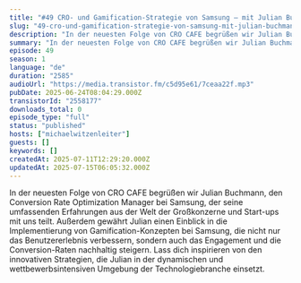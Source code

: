 ```yaml
---
title: "#49 CRO- und Gamification-Strategie von Samsung – mit Julian Buchmann"
slug: "49-cro-und-gamification-strategie-von-samsung-mit-julian-buchmann"
description: "In der neuesten Folge von CRO CAFE begrüßen wir Julian Buchmann, den Conversion Rate Optimization Manager bei Samsung, der seine umfassenden Erfahrungen aus der Welt der Großkonzerne und Start-ups mit uns teilt. Außerdem gewährt Julian einen Einblick in die Implementierung von Gamification-Konzepten bei Samsung, die nicht nur das Benutzererlebnis verbessern, sondern auch das Engagement und die Conversion-Raten nachhaltig steigern. Lass dich inspirieren von den innovativen Strategien, die Julian in der dynamischen und wettbewerbsintensiven Umgebung der Technologiebranche einsetzt."
summary: "In der neuesten Folge von CRO CAFE begrüßen wir Julian Buchmann, den Conversion Rate Optimization Manager bei Samsung, der seine umfassenden Erfahrungen aus der Welt der Großkonzerne und Start-ups mit uns teilt. Außerdem gewährt Julian einen Einblick in die Implementierung von Gamification-Konzepten bei Samsung, die nicht nur das Benutzererlebnis verbessern, sondern auch das Engagement und die Conversion-Raten nachhaltig steigern. Lass dich inspirieren von den innovativen Strategien, die Julian in der dynamischen und wettbewerbsintensiven Umgebung der Technologiebranche einsetzt."
episode: 49
season: 1
language: "de"
duration: "2585"
audioUrl: "https://media.transistor.fm/c5d95e61/7ceaa22f.mp3"
pubDate: 2025-06-24T08:04:29.000Z
transistorId: "2558177"
downloads_total: 0
episode_type: "full"
status: "published"
hosts: ["michaelwitzenleiter"]
guests: []
keywords: []
createdAt: 2025-07-11T12:29:20.000Z
updatedAt: 2025-07-15T06:05:32.000Z
---
```


In der neuesten Folge von CRO CAFE begrüßen wir Julian Buchmann, den Conversion Rate Optimization Manager bei Samsung, der seine umfassenden Erfahrungen aus der Welt der Großkonzerne und Start-ups mit uns teilt. Außerdem gewährt Julian einen Einblick in die Implementierung von Gamification-Konzepten bei Samsung, die nicht nur das Benutzererlebnis verbessern, sondern auch das Engagement und die Conversion-Raten nachhaltig steigern. Lass dich inspirieren von den innovativen Strategien, die Julian in der dynamischen und wettbewerbsintensiven Umgebung der Technologiebranche einsetzt.
